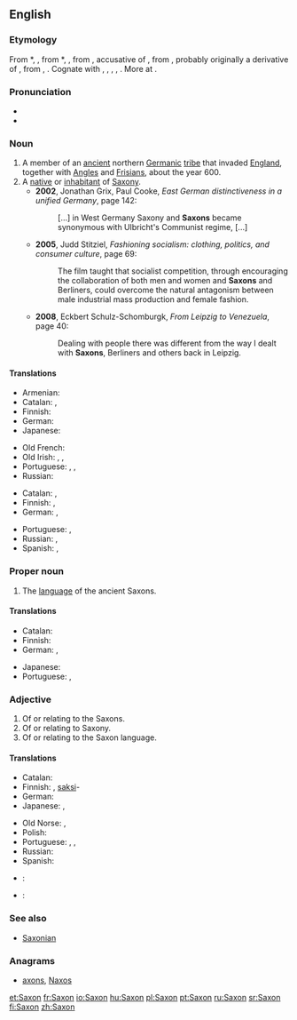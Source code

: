 {{also|saxon}}
==English==

{{wikipedia}}

===Etymology===
From {{etyl|enm}} *{{term||Saxon|lang=enm}}, {{term|Saxoun|lang=enm}}, from {{etyl|fro}} *{{term||Saxoun|lang=fro}}, {{term|Saxon||Saxon|lang=fro}}, from {{etyl|LL.}} {{term|Saxonem|lang=la}}, accusative of {{term|Saxo||a Saxon|lang=la}}, from {{etyl|gmw}} {{recons|Sahsô|lang=gmw}}, probably originally a derivative of {{etyl|gem-pro|en}} {{recons|sahsą||rock, knife|lang=gem-pro}}, from {{etyl|ine-pro|en}} {{recons|sÁk-|lang=ine-pro}}, {{recons|sek-||to cut|lang=ine-pro}}. Cognate with {{etyl|gml|-}} {{term|Sasse||someone speaking Saxon, i.e. (Middle) Low German|lang=gml}}, {{etyl|ang|-}} {{term|Seaxa||a Saxon|lang=ang}}, {{etyl|goh|-}} {{term|Sahso||a Saxon|lang=goh}}, {{etyl|is|-}} {{term|Saxi||a Saxon|lang=is}}, {{etyl|ang|-}} {{term|seax||a knife, hip-knife, an instrument for cutting, a short sword, dirk, dagger|lang=ang}}. More at {{l|en|sax}}.

===Pronunciation===
* {{IPA|/sæksən/}}
* {{rhymes|æksən}}

===Noun===
{{en-noun}}

# A member of an [[ancient]] northern [[Germanic]] [[tribe]] that invaded [[England]], together with [[Angle]]s and [[Frisian]]s, about the year 600.
# A [[native]] or [[inhabitant]] of [[Saxony]].
#* '''2002''', Jonathan Grix, Paul Cooke, ''East German distinctiveness in a unified Germany'', page 142:
#*: [...] in West Germany Saxony and '''Saxons''' became synonymous with Ulbricht's Communist regime, [...]
#* '''2005''', Judd Stitziel, ''Fashioning socialism: clothing, politics, and consumer culture'', page 69:
#*: The film taught that socialist competition, through encouraging the collaboration of both men and women and '''Saxons''' and Berliners, could overcome the natural antagonism between male industrial mass production and female fashion.
#* '''2008''', Eckbert Schulz-Schomburgk, ''From Leipzig to Venezuela'', page 40:
#*: Dealing with people there was different from the way I dealt with '''Saxons''', Berliners and others back in Leipzig.

====Translations====
{{trans-top|member of Saxon tribe}}
* Armenian: {{t-|hy|սաքս|tr=sakʿs|sc=Armn}}
* Catalan: {{t-|ca|saxó|m}}, {{t-|ca|saxona|f}}
* Finnish: {{t+|fi|saksi}}
* German: {{t+|de|Sachse|m}}
* Japanese: {{t-|ja|サクソン人|tr=sakuson jin}}
{{trans-mid}}
* Old French: {{tø|fro|Saiscon|m}}
* Old Irish: {{tø|sga|Saxa|m}}, {{tø|sga|Saxanach|m}}, {{tø|sga|Sagsach|m}}
* Portuguese: {{t+|pt|saxão|m}}, {{t-|pt|saxônio|m}}, {{t-|pt|saxônico|m}}
* Russian: {{t+|ru|сакс|m|sc=Cyrl|tr=saks}}
{{trans-bottom}}

{{trans-top|native or inhabitant of Saxony}}
* Catalan: {{t-|ca|saxó|m}}, {{t-|ca|saxona|f}}
* Finnish: {{t+|fi|saksi}}, {{t-|fi|saksilainen}}
* German: {{t+|de|Sachse|m}}, {{t-|de|Sächsin|f}}
{{trans-mid}}
* Portuguese: {{t+|pt|saxão|m}}, {{t-|pt|saxônio|m}}
* Russian: {{t+|ru|саксонец|m|sc=Cyrl|tr=saksónec}}, {{t+|ru|саксонка|f|sc=Cyrl|tr=saksónka}}
* Spanish: {{t|es|sajón|m}}, {{t|es|sajona|f}}
{{trans-bottom}}

===Proper noun===
{{en-proper noun}}

# The [[language]] of the ancient Saxons.

====Translations====
{{trans-top|language of the Saxons}}
* Catalan: {{t-|ca|saxó|m}}
* Finnish: {{t+|fi|saksi}}
* German: {{t-|de|Sächsisch|n}}, {{t+|de|Altsächsisch|n}}
{{trans-mid}}
* Japanese: {{t-|ja|サクソン語|tr=sakuson go}}
* Portuguese: {{t+|pt|saxão|m}}, {{t-|pt|saxônico|m}}
{{trans-bottom}}

===Adjective===
{{en-adj|-}}

# Of or relating to the Saxons.
# Of or relating to Saxony.
# Of or relating to the Saxon language.

====Translations====
{{trans-top|of Saxons, Saxony or Saxon language}}
* Catalan: {{t-|ca|saxó}}
* Finnish: {{t-|fi|saksilainen}}, [[saksi]]-
* German: {{t+|de|sächsisch}}
* Japanese: {{t-|ja|サクソン語の|tr=sakuson go no}} {{qualifier|language}}, {{t-|ja|サクソン族の|tr=sakuson zoku no}} {{qualifier|of tribe}}
{{trans-mid}}
* Old Norse: {{tø|non|saxlenzkr}}, {{tø|non|saxneskr}}
* Polish: {{t+|pl|saksoński|m}}
* Portuguese: {{t+|pt|saxão}}, {{t-|pt|saxônio}}, {{t-|pt|saxônico}}
* Russian: {{t+|ru|саксонский|sc=Cyrl|tr=saksónskij}}
* Spanish: {{t|es|sajón}}
{{trans-bottom}}

{{checktrans-top}}
* {{ttbc|ia}}: {{t-|ia|saxone}}
* {{ttbc|nds}}: {{t-|nds|Sassen}}
{{trans-bottom}}

===See also===
* [[Saxonian]]

===Anagrams===
* [[axons#English|axons]], [[Naxos#English|Naxos]]

[[et:Saxon]]
[[fr:Saxon]]
[[io:Saxon]]
[[hu:Saxon]]
[[pl:Saxon]]
[[pt:Saxon]]
[[ru:Saxon]]
[[sr:Saxon]]
[[fi:Saxon]]
[[zh:Saxon]]